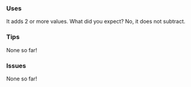 ### Uses

It adds 2 or more values. What did you expect?
No, it does not subtract.

### Tips

None so far!

### Issues

None so far!